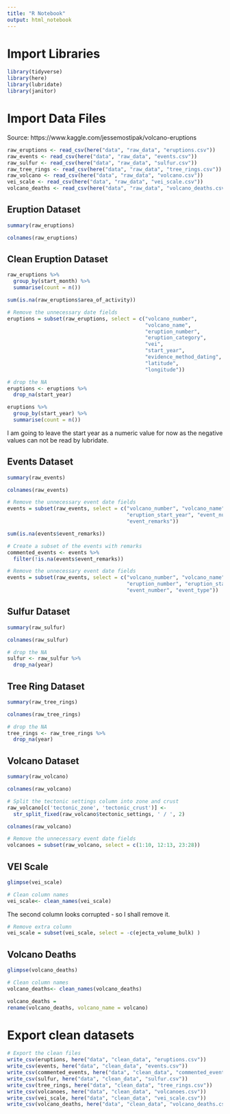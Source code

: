 ```yaml
---
title: "R Notebook"
output: html_notebook
---
```



# Import Libraries
```r
library(tidyverse)
library(here)
library(lubridate)
library(janitor)
```

# Import Data Files

Source: https://www.kaggle.com/jessemostipak/volcano-eruptions

```r
raw_eruptions <- read_csv(here("data", "raw_data", "eruptions.csv"))
raw_events <- read_csv(here("data", "raw_data", "events.csv"))
raw_sulfur <- read_csv(here("data", "raw_data", "sulfur.csv"))
raw_tree_rings <- read_csv(here("data", "raw_data", "tree_rings.csv"))
raw_volcano <- read_csv(here("data", "raw_data", "volcano.csv"))
vei_scale <- read_csv(here("data", "raw_data", "vei_scale.csv"))
volcano_deaths <- read_csv(here("data", "raw_data", "volcano_deaths.csv"))
```

## Eruption Dataset

```r
summary(raw_eruptions)
```

```r
colnames(raw_eruptions)
```

## Clean Eruption Dataset

```r
raw_eruptions %>% 
  group_by(start_month) %>% 
  summarise(count = n())
```

```r
sum(is.na(raw_eruptions$area_of_activity))
```

```r
# Remove the unnecessary date fields
eruptions = subset(raw_eruptions, select = c("volcano_number", 
                                             "volcano_name", 
                                             "eruption_number",
                                             "eruption_category",
                                             "vei",
                                             "start_year", 
                                             "evidence_method_dating", 
                                             "latitude",
                                             "longitude"))
```

```r
# drop the NA
eruptions <- eruptions %>% 
  drop_na(start_year)
```

```r
eruptions %>% 
  group_by(start_year) %>% 
  summarise(count = n())
```

I am going to leave the start year as a numeric value for now as the negative values can not be read by lubridate.

## Events Dataset

```r
summary(raw_events)
```

```r
colnames(raw_events)
```

```r
# Remove the unnecessary event date fields
events = subset(raw_events, select = c("volcano_number", "volcano_name", "eruption_number",
                                       "eruption_start_year", "event_number", "event_type",
                                       "event_remarks"))
```

```r
sum(is.na(events$event_remarks))
```

```r
# Create a subset of the events with remarks
commented_events <- events %>% 
  filter(!is.na(events$event_remarks))
```

```r
# Remove the unnecessary event date fields
events = subset(raw_events, select = c("volcano_number", "volcano_name", 
                                       "eruption_number", "eruption_start_year",
                                       "event_number", "event_type"))
```

## Sulfur Dataset

```r
summary(raw_sulfur)
```

```r
colnames(raw_sulfur)
```

```r
# drop the NA
sulfur <- raw_sulfur %>% 
  drop_na(year)
```

## Tree Ring Dataset

```r
summary(raw_tree_rings)
```

```r
colnames(raw_tree_rings)
```

```r
# drop the NA
tree_rings <- raw_tree_rings %>% 
  drop_na(year)
```

## Volcano Dataset

```r
summary(raw_volcano)
```

```r
colnames(raw_volcano)
```

```r
# Split the tectonic settings column into zone and crust
raw_volcano[c('tectonic_zone', 'tectonic_crust')] <- 
  str_split_fixed(raw_volcano$tectonic_settings, ' / ', 2)
```

```r
colnames(raw_volcano)
```

```r
# Remove the unnecessary event date fields
volcanoes = subset(raw_volcano, select = c(1:10, 12:13, 23:28))
```

## VEI Scale

```r
glimpse(vei_scale)
```

```r
# Clean column names
vei_scale<- clean_names(vei_scale)
```


The second column looks corrupted - so I shall remove it.

```r
# Remove extra column
vei_scale = subset(vei_scale, select = -c(ejecta_volume_bulk) )
```

## Volcano Deaths
```r
glimpse(volcano_deaths)
```

```r
# Clean column names
volcano_deaths<- clean_names(volcano_deaths)
```

```r
volcano_deaths = 
rename(volcano_deaths, volcano_name = volcano)
```


# Export clean datasets

```r
# Export the clean files
write_csv(eruptions, here("data", "clean_data", "eruptions.csv"))
write_csv(events, here("data", "clean_data", "events.csv"))
write_csv(commented_events, here("data", "clean_data", "commented_events.csv"))
write_csv(sulfur, here("data", "clean_data", "sulfur.csv"))
write_csv(tree_rings, here("data", "clean_data", "tree_rings.csv"))
write_csv(volcanoes, here("data", "clean_data", "volcanoes.csv"))
write_csv(vei_scale, here("data", "clean_data", "vei_scale.csv"))
write_csv(volcano_deaths, here("data", "clean_data", "volcano_deaths.csv"))
```




